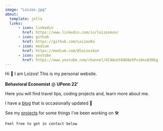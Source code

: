 ```yaml
---
image: "Loizos.jpg"
about:
  template: jolla
  links:
      - icon: linkedin
        href: https://www.linkedin.com/in/loizoskon/
      - icon: github
        href: https://github.com/LoizosKo
      - icon: medium
        href: https://medium.com/@loizoskon
      - icon: youtube
        href: https://www.youtube.com/channel/UCAAuUtKAD8o5PviWxuQ3NSg
---
```


Hi 👋 I am Loizos! This is my personal website.

**Behavioral Economist** \@ **UPenn 22'** ![](images/paste-10C56948.png){width="17" height="17"}

Here you will find travel tips, coding projects and, learn more about me.

I have a [blog](https://www.loizos.xyz/blog.html) that is occasionally updated 📝

See my [projects](https://www.loizos.xyz/software/) for some things I've been working on 🛠

`Feel free to get in contact below`

<!-- Calendly badge widget begin -->

<link href="https://assets.calendly.com/assets/external/widget.css" rel="stylesheet">

```{=html}
<script src="https://assets.calendly.com/assets/external/widget.js" type="text/javascript" async></script>
```
```{=html}
<script type="text/javascript">window.onload = function() { Calendly.initBadgeWidget({ url: 'https://calendly.com/loizos', text: 'Schedule time with me here!', color: '#0069ff', textColor: '#f7f7fd', branding: true }); }</script>
```
<!-- Calendly badge widget end -->

